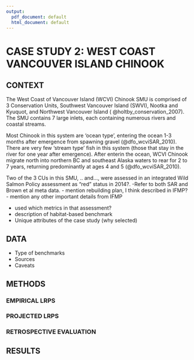 ```yaml
---
output:
  pdf_document: default
  html_document: default
---
```


# CASE STUDY 2: WEST COAST VANCOUVER ISLAND CHINOOK
## CONTEXT

[//]: # Add a comment in colour: *\textcolor{cyan}{CH: some text}*

The West Coast of Vancouver Island (WCVI) Chinook SMU is comprised of 3 Conservation Units, Southwest Vancouver Island (SWVI), Nootka and Kyuquot, and Northwest Vancouver Island ( @holtby_conservation_2007). The SMU contains 7 large inlets, each containing numerous rivers and coastal streams.

Most Chinook in this system are 'ocean type', entering the ocean 1-3 months after emergence from spawning gravel (@dfo_wcviSAR_2010). There are very few 'stream type' fish in this system (those that stay in the river for one year after emergence). After enterin the ocean, WCVI Chinook migrate north into northern BC and southeast Alaska waters to rear for 2 to 7 years, returning predominantly at ages 4 and 5 (@dfo_wcviSAR_2010).

Two of the 3 CUs in this SMU, .. and...,  were assessed in an integrated Wild Salmon Policy assessment as "red" status in 2014?.
-Refer to both SAR and Brown et al meta data.
- mention rebuilding plan, I think described in IFMP?
- mention any other important details from IFMP

- used which metrics in that assessment?
- description of habitat-based benchmark
-	Unique attributes of the case study (why selected)

## DATA

-	Type of benchmarks 
-	Sources
-	Caveats


## METHODS


### EMPIRICAL LRPS


### PROJECTED LRPS


### RETROSPECTIVE EVALUATION


## RESULTS
